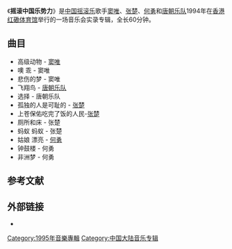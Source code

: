 {{Infobox Album
| Name  = 摇滚中国乐势力
| Type  = 专辑
| Artist  = 群星
| Released   = 1995年10月
| Recorded  = 1994年12月17日，[[香港红磡体育馆|香港红磡体育馆]]
| Genre = 摇滚
| Length = 60分钟
| Label = [[魔岩唱片|魔岩唱片]]
| Last album = 
| This album = 
| Next album = 
| Misc  = 
}}
《'''摇滚中国乐势力'''》是[[中国摇滚乐|中国摇滚乐]]歌手[[窦唯|窦唯]]、[[张楚|张楚]]、[[何勇_(歌手)|何勇]]和[[唐朝乐队|唐朝乐队]]1994年在[[香港红磡体育馆|香港红磡体育馆]]举行的一场音乐会实录专辑，全长60分钟。

==曲目==
* 高级动物 - [[窦唯|窦唯]]    
* 噢 乖 - 窦唯 
* 悲伤的梦 - 窦唯   
* 飞翔鸟 - [[唐朝乐队|唐朝乐队]]    
* 选择 - 唐朝乐队  
* 孤独的人是可耻的 - [[张楚|张楚]]  
* 上苍保佑吃完了饭的人民-[[张楚|张楚]]  
* 厕所和床 - 张楚
* 蚂蚁 蚂蚁 - 张楚 
* 姑娘 漂亮 - [[何勇_(歌手)|何勇]]    
* 钟鼓楼 - 何勇   
* 非洲梦 - 何勇

==参考文献==
{{reflist}}

==外部链接==
*{{douban|1405209|摇滚中国乐势力|music}}

{{DEFAULTSORT:Yao gun zhong guo yue shi li}}
[[Category:1995年音樂專輯|Category:1995年音樂專輯]]
[[Category:中国大陆音乐专辑|Category:中国大陆音乐专辑]]